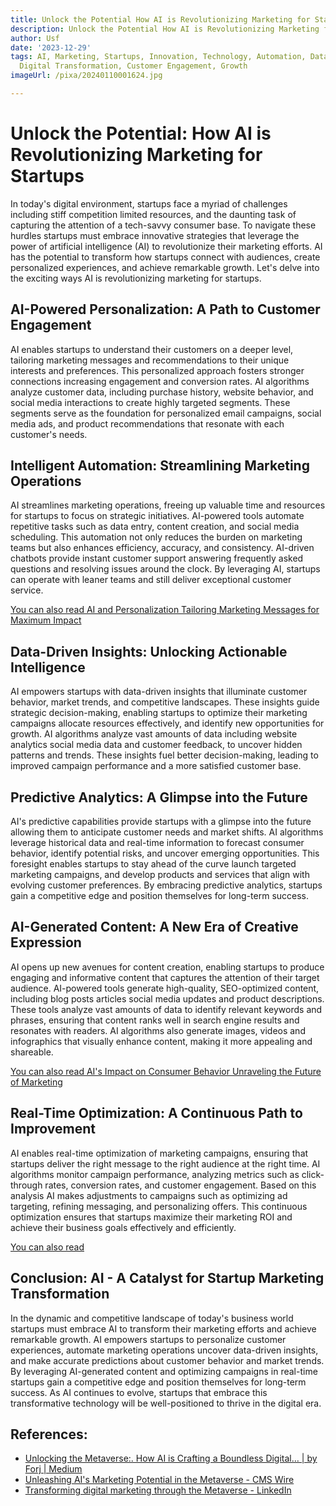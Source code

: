 ```yaml
---
title: Unlock the Potential How AI is Revolutionizing Marketing for Startups
description: Unlock the Potential How AI is Revolutionizing Marketing for Startups
author: Usf
date: '2023-12-29'
tags: AI, Marketing, Startups, Innovation, Technology, Automation, Data, Analytics,
  Digital Transformation, Customer Engagement, Growth
imageUrl: /pixa/20240110001624.jpg

---
```

# **Unlock the Potential: How AI is Revolutionizing Marketing for Startups**

In  today's digital environment, startups  face a myriad of challenges including stiff competition limited resources, and the daunting task of capturing the attention of a tech-savvy consumer base. To navigate these hurdles startups  must embrace innovative strategies that leverage the power  of artificial  intelligence (AI) to  revolutionize their  marketing efforts. AI has the potential to transform how  startups connect with audiences, create personalized experiences,  and achieve remarkable growth. Let's delve  into the exciting ways AI is revolutionizing marketing  for startups.

## **AI-Powered Personalization: A Path to Customer Engagement**
AI enables startups to understand their  customers on a deeper level, tailoring  marketing  messages  and recommendations to their unique interests and preferences. This personalized  approach fosters stronger connections increasing engagement and conversion rates. AI algorithms analyze  customer data, including purchase history, website behavior, and social media interactions to create  highly targeted segments. These segments serve as the foundation for personalized email campaigns, social media ads,  and product recommendations that resonate with each customer's needs.

## **Intelligent  Automation: Streamlining Marketing Operations**
AI streamlines marketing operations, freeing up valuable time and resources for startups  to focus on strategic initiatives. AI-powered tools  automate repetitive tasks such as data entry, content creation, and social  media scheduling. This automation not  only reduces the burden on marketing teams but also enhances efficiency, accuracy, and  consistency. AI-driven chatbots provide  instant customer support  answering frequently asked questions and resolving issues  around the clock. By leveraging AI, startups can operate with leaner teams and  still deliver  exceptional customer service.

[You can also read AI and Personalization Tailoring Marketing Messages for Maximum Impact](AI%20and%20Personalization%20Tailoring%20Marketing%20Messages%20for%20Maximum%20Impact)


## **Data-Driven Insights: Unlocking Actionable Intelligence**
AI empowers startups with data-driven insights that illuminate  customer behavior, market trends, and competitive landscapes.  These insights guide  strategic decision-making, enabling startups to  optimize their marketing campaigns allocate resources effectively,  and identify  new opportunities for growth. AI algorithms analyze vast amounts of data including website analytics social media data and customer feedback, to uncover hidden patterns and trends. These insights fuel better decision-making, leading to improved campaign  performance and a more satisfied  customer  base.

## **Predictive Analytics: A Glimpse into  the  Future**
AI's predictive  capabilities provide startups with a glimpse  into the future allowing them to  anticipate customer needs and market shifts. AI algorithms leverage historical data and real-time information to  forecast consumer behavior, identify potential risks,  and uncover emerging opportunities. This  foresight enables startups to stay ahead of the curve launch targeted marketing campaigns,  and develop products and services that align with evolving customer preferences. By  embracing predictive analytics, startups gain a competitive edge and position themselves for long-term success.

## **AI-Generated Content: A New Era  of Creative Expression**
AI opens up new avenues for content creation, enabling startups to produce engaging and  informative content that captures the attention of their target audience. AI-powered tools  generate high-quality, SEO-optimized content, including blog posts articles social media updates and product descriptions. These tools  analyze vast amounts of data to identify relevant keywords and phrases, ensuring that  content ranks well in search engine results and resonates with readers. AI algorithms also  generate images, videos and infographics that visually enhance content, making it more appealing and shareable.

[You can also read AI's Impact on Consumer Behavior Unraveling  the Future of Marketing](AI%27s%20Impact%20on%20Consumer%20Behavior%20Unraveling%20the%20Future%20of%20Marketing)


## **Real-Time Optimization:  A Continuous Path to Improvement**
AI enables real-time optimization of  marketing campaigns, ensuring that startups deliver the right message to the right audience at the right time. AI algorithms monitor campaign  performance, analyzing metrics such as click-through rates, conversion rates, and customer engagement. Based on this analysis AI  makes adjustments to  campaigns such as  optimizing ad targeting, refining messaging, and personalizing offers. This continuous optimization ensures that  startups maximize their marketing ROI  and achieve their business  goals effectively and efficiently.

[You can also read ]()


## **Conclusion: AI  - A Catalyst for Startup Marketing Transformation**
In the dynamic and competitive landscape of  today's business world startups must embrace AI to transform their marketing efforts and achieve remarkable growth. AI empowers startups to personalize customer experiences, automate  marketing operations uncover data-driven insights, and make accurate predictions about customer behavior and market trends. By leveraging AI-generated  content and optimizing campaigns in real-time startups gain a competitive edge and position themselves for long-term success. As AI continues to evolve, startups that embrace this  transformative technology will be  well-positioned to thrive in the digital era.

## References:
- [Unlocking the Metaverse:. How AI is Crafting a Boundless Digital… | by Forj | Medium](https://forj.medium.com/unlocking-the-metaverse-347a9c968e57)
- [Unleashing AI's Marketing Potential in the Metaverse - CMS Wire](https://www.cmswire.com/digital-marketing/unleashing-ais-marketing-potential-in-the-metaverse/)
- [Transforming digital marketing through the Metaverse - LinkedIn](https://www.linkedin.com/pulse/transforming-digital-marketing-through-metaverse-martin-petkov)
